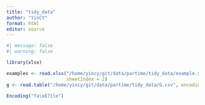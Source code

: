 ```yaml
---
title: "tidy_data"
author: "YinCY"
format: html
editor: source
---
```


```r
#| message: false
#| warning: false

library(xlsx)
```


```r
examples <- read.xlsx("/home/yincy/git/data/partime/tidy_data/example.xlsx", 
                      sheetIndex = 2)
g <- read.table("/home/yincy/git/data/partime/tidy_data/G.csv", encoding = "utf-8")
```

```r
Encoding("fa\xE7ile")
```













